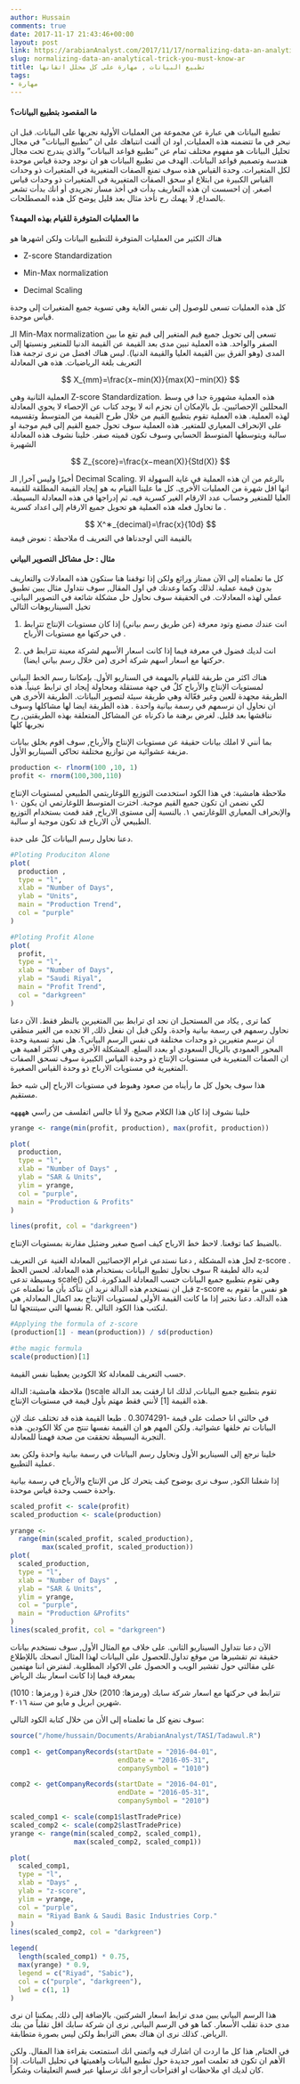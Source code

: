 ```yaml
---
author: Hussain
comments: true
date: 2017-11-17 21:43:46+00:00
layout: post
link: https://arabianAnalyst.com/2017/11/17/normalizing-data-an-analytical-trick-you-must-know-ar/
slug: normalizing-data-an-analytical-trick-you-must-know-ar
title: تطبيع البيانات , مهارة على كل محلل اتقانها
tags:
- مهارة
---
```



#### ما المقصود بتطبيع البيانات؟

تطبيع البيانات هي عبارة عن مجموعة من العمليات الأولية نجريها على البيانات. قبل ان نبحر في ما تتضمنه هذه العمليات, اود ان ألفت انتباهك على ان “تطبيع البيانات” في مجال تحليل البيانات هو مفهوم مختلف تمام عن “تطبيع قواعد البيانات” والذي يندرج تحت مجال هندسة وتصميم قواعد البيانات. الهدف من تطبيع البيانات هو ان نوجد وحدة قياس موحدة لكل المتغيرات. وحدة القياس هذه سوف تمنع الصفات المتغيرية في المتغيرات ذو وحدات القياس الكبيرة من ابتلاع او سحق الصفات المتغيرية في المتغيرات ذو وحدات قياس اصغر. إن احسست ان هذه التعاريف بدأت في أخذ مسار تجريدي أو انك بدأت تشعر بالصداع, لا يهمك رح نأخذ مثال بعد قليل يوضح كل هذه المصطلحات.




#### ما العمليات المتوفرة للقيام بهذه المهمة؟



هناك الكثير من العمليات المتوفرة للتطبيع البيانات ولكن اشهرها هو




  * Z-score Standardization


  * Min-Max normalization


  * Decimal Scaling




كل هذه العمليات تسعى للوصول إلى نفس الغاية وهي تسوية جميع المتغيرات إلى وحدة قياس موحدة.




الـ Min-Max normalization تسعى إلى تحويل جميع قيم المتغير إلى قيم تقع ما بين الصفر والواحد. هذه العملية تبين مدى بعد القيمة عن القيمة الدنيا للمتغير ونسبتها إلى المدى (وهو الفرق بين القيمة العليا والقيمة الدنيا). ليس هناك افضل من نرى ترجمة هذا التعريف بلغة الرياضيات. هذه هي المعادلة




$$
X_{mm}=\frac{x−min(X)}{max(X)−min(X)}
$$


العملية الثانية وهي Z-score Standardization. هذه العملية مشهورة جدا في وسط المحللين الإحصائيين. بل بالإمكان ان نجزم انه لا يوجد كتاب عن الإحصاء لا يحوي المعادلة لهذه العملية. هذه العملية تقوم بتطبيع القيم من خلال طرح القيمة من المتوسط وتقسيمه على الإنحراف المعياري للمتغير. هذه العملية سوف تحول جميع القيم إلى قيم موجبة او سالبة ويتوسطها المتوسط الحسابي وسوف تكون قميته صفر. خلينا نشوف هذه المعادلة الشهيرة


$$
Z_{score}=\frac{x−mean(X)}{Std(X)}
$$


أخيرًا وليس آخرا, الـ Decimal Scaling. بالرغم من ان هذه العملية في غاية السهولة الا انها اقل شهرة من العمليات الأخرى. كل ما علينا القيام به هو إيجاد القيمة المطلقة للقيمة العليا للمتغير وحساب عدد الارقام الغير كسرية فيه. ثم إدراجها في هذه المعادلة البسيطة. ما تحاول فعله هذه العملية هو تحويل جميع الارقام إلى اعداد كسرية .


$$
X^∗_{decimal}=\frac{x}{10d}
$$
ملاحظة : نعوض قيمة d بالقيمة التي اوجدناها في التعريف

#### مثال : حل مشاكل التصوير البياني

كل ما تعلمناه إلى الآن ممتاز ورائع ولكن إذا توقفنا هنا ستكون هذه المعادلات والتعاريف بدون قيمة عملية. لذلك وكما وعدتك في اول المقال, سوف نتداول مثال يبين تطبيق عملي لهذه المعادلات. في الحقيقة سوف نحاول حل مشكلة شائعة في التصوير البياني. تخيل السيناريوهات التالي


  1. انت عندك مصنع وتود معرفة (عن طريق رسم بياني) إذا كان مستويات الإنتاج تترابط في حركتها مع مستويات الأرباح .

  2. انت لديك فضول في معرفة فيما إذا كانت اسعار الأسهم لشركة معينة تترابط في حركتها مع اسعار اسهم شركة أخرى (من خلال رسم بياني ايضا).


هناك اكثر من طريقة للقيام بالمهمة في السناريو الأول. بإمكاننا رسم الخط البياني لمستويات الإنتاج والأرباح كلٌ في جهة مستقلة ومحاولة إيجاد اي ترابط عينياً. هذه الطريقة مجهدة للعين وغير فعّالة وهي طريقة سيئة لتصوير البيانات. الطريقة الأخرى هي ان نحاول ان نرسمهم في رسمة بيانية واحدة . هذه الطريقة ايضا لها مشاكلها وسوف نناقشها بعد قليل. لغرض برهنة ما ذكرناه عن المشاكل المتعلقة بهذه الطريقتين, رح نجربها كلها

بما أنني لا املك بيانات حقيقة عن مستويات الإنتاج والأرباح, سوف اقوم بخلق بيانات مزيفة عشوائية من توازيع مختلفة تحاكي السيناريو الأول.


```r
    
production <- rlnorm(100 ,10, 1)
profit <- rnorm(100,300,110)

```


ملاحظة هامشية: في هذا الكود استخدمت التوزيع اللوغاريتمي الطبيعي لمستويات الإنتاج لكي نضمن ان تكون جميع القيم موجبة. اخترت المتوسط اللوغارتمي ان يكون ١٠ والإنحراف المعياري اللوغارتمي ١. بالنسبة إلى مستوى الارباح, فقد قمت بستخدام التوزيع الطبيعي لأن الارباح قد تكون موجبة او سالبة.

دعنا نحاول رسم البيانات كلً على حدة.


```r
      
#Ploting Produciton Alone
plot(
  production ,
  type = "l",
  xlab = "Number of Days",
  ylab = "Units",
  main = "Production Trend",
  col = "purple"
)
```


```r
    
#Ploting Profit Alone
plot(
  profit,
  type = "l",
  xlab = "Number of Days",
  ylab = "Saudi Riyal",
  main = "Profit Trend",
  col = "darkgreen"
)


```


كما ترى , يكاد من المستحيل ان نجد اي ترابط بين المتغيرين بالنظر فقط. الآن دعنا نحاول رسمهم في رسمة بيانية واحدة. ولكن قبل ان نفعل ذلك, الا تجده من الغير منطقي ان نرسم متغيرين ذو وحدات مختلفة في نفس الرسم البياني؟. هل نعيد تسمية وحدة المحور العمودي بالريال السعودي او بعدد السلع. المشكلة الأخرى وهي الأكثر اهمية هي ان الصفات المتغيرية في مستويات الإنتاج ذو وحدة القياس الكبيرة سوف تسحق الصفات المتغيرية في مستويات الارباح ذو وحدة القياس الصغيرة.

هذا سوف يحول كل ما رأيناه من صعود وهبوط في مستويات الارباح إلى شبه خط مستقيم.

خلينا نشوف إذا كان هذا الكلام صحيح ولا أنا جالس اتفلسف من راسي ههههه


```r
yrange <- range(min(profit, production), max(profit, production))

plot(
  production,
  type = "l",
  xlab = "Number of Days" ,
  ylab = "SAR & Units",
  ylim = yrange,
  col = "purple",
  main = "Production & Profits"
)

lines(profit, col = "darkgreen")
```


بالضبط كما توقعنا. لاحظ خط الارباح كيف اصبح صغير وضئيل مقارنة بمستويات الإنتاج.

لحل هذه المشكلة , دعنا نستدعي غرام الإحصائيين المعادلة الغنية عن التعريف z-score . سوف نحاول تطبيع البيانات بستخدام هذه المعادلة. لحسن الحظ R لديه دالة لطيفة وبسيطة تدعى scale() وهي تقوم بتطبيع جميع البيانات حسب المعادلة المذكورة. لكن قبل ان نستخدم هذه الدالة نريد ان نتأكد بأن ما تعلمناه عن z-score هو نفس ما تقوم به هذه الدالة. دعنا نختبر إذا ما كانت القيمة الأولى لمستويات الإنتاج بعد اكمال المعادلة, هي نفسها التي سيتنتجها لنا R. لنكتب هذا الكود التالي.


```r
#Applying the formula of z-score
(production[1] - mean(production)) / sd(production)

```
```r
#the magic formula
scale(production)[1]

```
حسب التعريف للمعادلة كلا الكودين يعطينا نفس القيمة.

ملاحظة هامشية: الدالة ()scale تقوم بتطبيع جميع البيانات, لذلك انا ارفقت بعد الدالة هذه القيمة [1] لأنني فقط مهتم بأول قيمة في مستويات الإنتاج.

في حالتي انا حصلت على قيمة -0.3074291 . طبعا القيمة هذه قد تختلف عنك لإن البيانات تم خلقها عشوائية. ولكن المهم هو ان القيمة نفسها تنتج من كلا الكودين. هذه التجربة البسيطة تحققت من صحة فهمنا للمعادلة.

خلينا نرجع إلى السيناريو الأول ونحاول رسم البيانات في رسمة بيانية واحدة ولكن بعد عملية التطبيع.


إذا شغلنا الكود, سوف نرى بوضوح كيف يتحرك كل من الإنتاج والأرباح في رسمة بيانية واحدة حسب وحدة قياس موحدة.


```r
    
scaled_profit <- scale(profit)
scaled_production <- scale(production)

yrange <-
  range(min(scaled_profit, scaled_production),
        max(scaled_profit, scaled_production))
plot(
  scaled_production,
  type = "l",
  xlab = "Number of Days" ,
  ylab = "SAR & Units",
  ylim = yrange,
  col = "purple",
  main = "Production &Profits"
)
lines(scaled_profit, col = "darkgreen")

```


الآن دعنا نتداول السيناريو الثاني. على خلاف مع المثال الأول, سوف نستخدم بيانات حقيقة تم تقشيرها من موقع تداول.للحصول على البيانات لهذا المثال انصحك باللإطلاع على مقالتي حول تقشير الويب و الحصول على الاكواد المطلوبة. لنفترض اننا مهتمين بمعرفة فيما إذا كانت اسعار بنك الرياض


(ورمزها : 1010 ) تترابط في حركتها مع اسعار شركة سابك (ورمزها: 2010) خلال فترة شهرين ابريل و مايو من سنة ٢٠١٦.

سوف نضع كل ما تعلمناه إلى الأن من خلال كتابة الكود التالي:

```r
source("/home/hussain/Documents/ArabianAnalyst/TASI/Tadawul.R")
```
    
```r
comp1 <- getCompanyRecords(startDate = "2016-04-01",
                           endDate = "2016-05-31",
                           companySymbol = "1010")

comp2 <- getCompanyRecords(startDate = "2016-04-01",
                           endDate = "2016-05-31",
                           companySymbol = "2010")

scaled_comp1 <- scale(comp1$lastTradePrice)
scaled_comp2 <- scale(comp2$lastTradePrice)
yrange <- range(min(scaled_comp2, scaled_comp1),
                max(scaled_comp2, scaled_comp1))

plot(
  scaled_comp1,
  type = "l",
  xlab = "Days" ,
  ylab = "z-score",
  ylim = yrange,
  col = "purple",
  main = "Riyad Bank & Saudi Basic Industries Corp."
)
lines(scaled_comp2, col = "darkgreen")

legend(
  length(scaled_comp1) * 0.75,
  max(yrange) * 0.9,
  legend = c("Riyad", "Sabic"),
  col = c("purple", "darkgreen"),
  lwd = c(1, 1)
)
```



هذا الرسم البياني يبين مدى ترابط اسعار الشركتين. بالإضافة إلى ذلك, يمكننا ان نرى مدى حدة تقلب الأسعار. كما هو في الرسم البياني, نرى ان شركة سابك اقل تقلباً من بنك الرياض. كذلك نرى ان هناك بعض الترابط ولكن ليس بصورة متطابقة.


في الختام, هذا كل ما اردت ان اشارك فيه واتمنى انك استمتعت بقراءة هذا المقال. ولكن الأهم ان تكون قد تعلمت امور جديدة حول تطبيع البيانات واهميتها في تحليل البيانات. إذا كان لديك اي ملاحظات او اقتراحات أرجو انك ترسلها عبر قسم التعليقات وشكراً.


